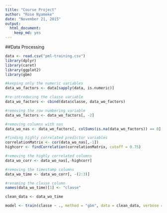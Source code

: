 ```yaml
---
title: "Course Project"
author: "Rose Nyameke"
date: "November 21, 2015"
output: 
  html_document: 
    keep_md: yes
---
```

##Data Processing
````r
data <- read.csv("pml-training.csv")
library(dplyr)
library(caret)
library(ggplot2)
library(gbm)
````

````r
#keeping only the numeric variables
data_wo_factors <- data[sapply(data, is.numeric)]

#re-introducing the classe variable
data_wo_factors <- cbind(data$classe, data_wo_factors)

#removing the row numbering variable
data_wo_factors <- data_wo_factors[, -2]

#removing columns with nas
data_wo_nas <- data_wo_factors[, colSums(is.na(data_wo_factors)) == 0]

#finding highly correlated predictor variables
correlationMatrix <- cor(data_wo_nas[,-1])
highcorr <- findCorrelation(correlationMatrix, cutoff = 0.75)

#removing the highly correlated columns
data_wo_corr <- data_wo_nas[,-highcorr]

#removing the timestamp columns
data_wo_time <- data_wo_corr[, -(2:3)]

#renaming the classe column
names(data_wo_time)[1] <- "classe"

clean_data <- data_wo_time

````

````r
model <- train(classe ~ ., method = "gbm", data = clean_data, verbose = TRUE)
````